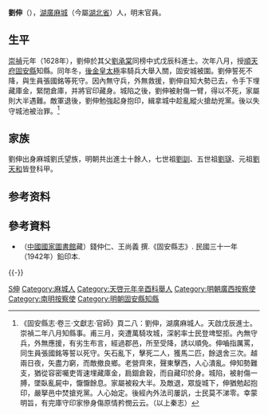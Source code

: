 {{for|辽朝大臣劉伸|劉伸 (遼)}}
'''劉伸'''（{{bd|？||？}}），[[湖廣|湖廣]][[麻城|麻城]]（今屬[[湖北省|湖北省]]）人，明末官員。

==生平==
[[崇禎|崇禎]]元年（1628年），劉伸於其父[[劉承棠|劉承棠]]同榜中式戊辰科進士。次年八月，授[[順天府|順天府]][[固安縣|固安縣]]知縣。同年冬，[[後金|後金]][[皇太極|皇太極]]率騎兵大舉入關，固安城被圍。劉伸誓死不降，與生員張國銘等死守。因內無守兵，外無救援，劉伸自知大勢已去，令手下埋藏庫金，緊閉倉庫，并將官印藏身。城陷之後，劉伸被射傷一臂，得以不死，家屬則大半遇難。敵軍退後，劉伸勉強起身抱印，緝拿城中趁亂縱火搶劫兇黨。後以失守城池被治罪。<ref>《固安縣志·卷三·文獻志·官師》頁二八：劉伸，湖廣麻城人。天啟戊辰進士。崇禎二年八月知縣事。甫三月，突遭萬騎攻城，深躬率士民登埤堅拒。內無守兵，外無應援，有劣生布言，經過郡邑，所至受降，誘以順免。伸嚙指厲罵，同生員張國銘等誓以死守。矢石亂下，擊死二人，獲馬二匹，餘退舍三次。越兩日夜，矢盡力窮，而敵撤良鄉。老營齊來，聲東擊西，人心潰亂。伸知勢難支，猶從容密囑吏胥速埋藏庫金，扃錮倉穀，而自藏印於身。城陷，被射傷一膊，墜臥亂屍中，懨懨餘息。家屬被殺大半。及敵退，眾旋城下，伸猶勉起抱印，嚴拏邑中焚搶兇黨。人心始定。後經內外法司屢訉，士民莫不涕零。幸蒙明旨，有完庫守印家慘身傷原情矜憫云云。（以上秦志）</ref>

== 家族 ==
劉伸出身麻城劉氏望族，明朝共出進士十餘人，七世祖[[劉訓|劉訓]]、五世祖[[劉璲|劉璲]]、元祖[[劉天和|劉天和]]皆登科甲。

== 参考资料 ==
{{reflist}}

==參考資料==
*（[[中國國家圖書館|中國國家圖書館]]藏）錢仲仁、王尚義 撰.《固安縣志》. 民國三十一年（1942年）鉛印本.

{{-}}
{{start box}}
{{s-off}}
{{succession box|[[王之鼎|王之鼎]]|[[秦士奇|秦士奇]]|[[順天府|順天府]][[固安縣知縣列表|固安縣知縣]]|<small>崇禎二年（1629年）上任</small>}}
{{end box}}

{{崇禎元年戊辰科殿試金榜}}

{{Authority control}}

{{DEFAULTSORT:Liu劉}}
[[Category:劉姓|S伸]]
[[Category:麻城人|Category:麻城人]]
[[Category:天啓元年辛酉科舉人|Category:天啓元年辛酉科舉人]]
[[Category:明朝廣西按察使|Category:明朝廣西按察使]]
[[Category:南明按察使|Category:南明按察使]]
[[Category:明朝固安縣知縣|Category:明朝固安縣知縣]]